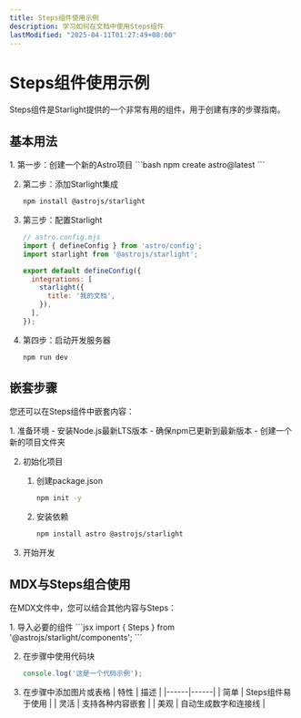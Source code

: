 ```yaml
---
title: Steps组件使用示例
description: 学习如何在文档中使用Steps组件
lastModified: "2025-04-11T01:27:49+08:00"
---
```



# Steps组件使用示例

Steps组件是Starlight提供的一个非常有用的组件，用于创建有序的步骤指南。

## 基本用法

<Steps>
1. 第一步：创建一个新的Astro项目
   ```bash
   npm create astro@latest
   ```

2. 第二步：添加Starlight集成
   ```bash
   npm install @astrojs/starlight
   ```

3. 第三步：配置Starlight
   ```js
   // astro.config.mjs
   import { defineConfig } from 'astro/config';
   import starlight from '@astrojs/starlight';

   export default defineConfig({
     integrations: [
       starlight({
         title: '我的文档',
       }),
     ],
   });
   ```

4. 第四步：启动开发服务器
   ```bash
   npm run dev
   ```
</Steps>

## 嵌套步骤

您还可以在Steps组件中嵌套内容：

<Steps>
1. 准备环境
   - 安装Node.js最新LTS版本
   - 确保npm已更新到最新版本
   - 创建一个新的项目文件夹

2. 初始化项目
   <Steps>
   1. 创建package.json
      ```bash
      npm init -y
      ```
   
   2. 安装依赖
      ```bash
      npm install astro @astrojs/starlight
      ```
   </Steps>

3. 开始开发
</Steps>

## MDX与Steps组合使用

在MDX文件中，您可以结合其他内容与Steps：

<Steps>
1. 导入必要的组件
   ```jsx
   import { Steps } from '@astrojs/starlight/components';
   ```

2. 在步骤中使用代码块
   ```js
   console.log('这是一个代码示例');
   ```

3. 在步骤中添加图片或表格
   | 特性 | 描述 |
   |------|------|
   | 简单 | Steps组件易于使用 |
   | 灵活 | 支持各种内容嵌套 |
   | 美观 | 自动生成数字和连接线 |
</Steps> 